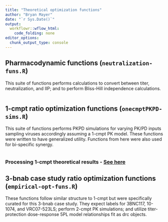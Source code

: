 ```yaml
---
title: "Theoretical optimization functions"
author: "Bryan Mayer"
date: "`r Sys.Date()`"
output:
  workflowr::wflow_html:
    code_folding: none
editor_options:
  chunk_output_type: console
---
```



## Pharmacodynamic functions (`neutralization-funs.R`)

This suite of functions performs calculations to convert between titer, neutralization, and IIP; and to perform Bliss-Hill independence calculations.

```r
```


## 1-cmpt ratio optimization functions (`onecmptPKPD-sims.R`)

This suite of functions performs PKPD simulations for varying PK/PD inputs sampling viruses accordingly assuming a 1-cmpt PK model. These functions were written to have generalized utility. Functions from here were also used for bi-specific synergy.

```r
```

### Processing 1-cmpt theoretical results - [See here](process-sims.html)

## 3-bnab case study ratio optimization functions (`empirical-opt-funs.R`)

These functions follow similar structure to 1-cmpt but were specifically curated for this 3-bnab case study. They expect labels for 3BNC117, 10-1074, and VRC07-523LS; perform 2-cmpt PK simulations; and utilize titer-protection dose-response 5PL model relationships fit as drc objects.

```r
```


